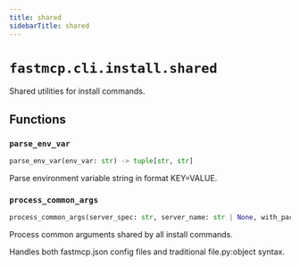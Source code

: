 ```yaml
---
title: shared
sidebarTitle: shared
---
```


# `fastmcp.cli.install.shared`


Shared utilities for install commands.

## Functions

### `parse_env_var` <sup><a href="https://github.com/saintx/fastmcp/blob/main/src/fastmcp/cli/install/shared.py#L15" target="_blank"><Icon icon="github" style="width: 14px; height: 14px;" /></a></sup>

```python
parse_env_var(env_var: str) -> tuple[str, str]
```


Parse environment variable string in format KEY=VALUE.


### `process_common_args` <sup><a href="https://github.com/saintx/fastmcp/blob/main/src/fastmcp/cli/install/shared.py#L26" target="_blank"><Icon icon="github" style="width: 14px; height: 14px;" /></a></sup>

```python
process_common_args(server_spec: str, server_name: str | None, with_packages: list[str], env_vars: list[str], env_file: Path | None) -> tuple[Path, str | None, str, list[str], dict[str, str] | None]
```


Process common arguments shared by all install commands.

Handles both fastmcp.json config files and traditional file.py:object syntax.

